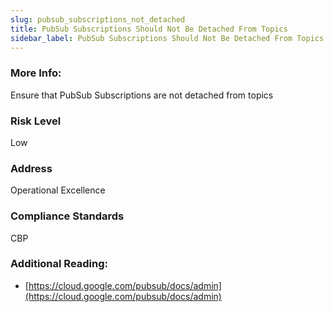 ```yaml
---
slug: pubsub_subscriptions_not_detached
title: PubSub Subscriptions Should Not Be Detached From Topics
sidebar_label: PubSub Subscriptions Should Not Be Detached From Topics
---
```


### More Info:

Ensure that PubSub Subscriptions are not detached from topics

### Risk Level

Low

### Address

Operational Excellence

### Compliance Standards

CBP

### Additional Reading:

- [https://cloud.google.com/pubsub/docs/admin](https://cloud.google.com/pubsub/docs/admin) 

